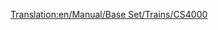 [[Translation:en/Manual/Base Set/Trains/CS4000]]
{{fr/Train|Nom=CS4000
|Image=[[File:en/Cs4000.png]]
|Coût=26 953£ (53 906$)
|Vitesse=96 km/h (60 mph)
|Poids=150 t
|Puissance=4000 cv (2984 kW)
|Entretien=2 956£ (5 912$)
|Conception=1962
|Vie=20
|Capacité=N/A
|Description=
|Réalité=La CS4000 ressemble à la [http://en.wikipedia.org/wiki/Krauss-Maffei_ML_4000_C'C' Krauss-Maffei ML-4000] (en anglais). CS est l'abréviation pour Chris Sawyer.
}}